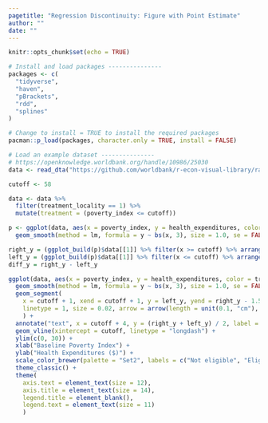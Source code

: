 ```yaml
---
pagetitle: "Regression Discontinuity: Figure with Point Estimate"
author: ""
date: ""
---
```


```r
knitr::opts_chunk$set(echo = TRUE)
```

```r
# Install and load packages ---------------
packages <- c(
  "tidyverse",
  "haven",
  "pBrackets",
  "rdd",
  "splines"
)

# Change to install = TRUE to install the required packages
pacman::p_load(packages, character.only = TRUE, install = FALSE)

# Load an example dataset ---------------
# https://openknowledge.worldbank.org/handle/10986/25030
data <- read_dta("https://github.com/worldbank/r-econ-visual-library/raw/master/Library/HISP/evaluation.dta")

cutoff <- 58

data <- data %>%
  filter(treatment_locality == 1) %>%
  mutate(treatment = (poverty_index <= cutoff))

p <- ggplot(data, aes(x = poverty_index, y = health_expenditures, color = treatment)) +
  geom_smooth(method = lm, formula = y ~ bs(x, 3), size = 1.0, se = FALSE)

right_y = (ggplot_build(p)$data[[1]] %>% filter(x >= cutoff) %>% arrange(x) %>% slice(1))$y
left_y = (ggplot_build(p)$data[[1]] %>% filter(x <= cutoff) %>% arrange(desc(x)) %>% slice(1))$y
diff_y = right_y - left_y

ggplot(data, aes(x = poverty_index, y = health_expenditures, color = treatment)) +
  geom_smooth(method = lm, formula = y ~ bs(x, 3), size = 1.0, se = FALSE) +
  geom_segment(
    x = cutoff + 1, xend = cutoff + 1, y = left_y, yend = right_y - 1.5, color = "black",
    linetype = 1, size = 0.02, arrow = arrow(length = unit(0.1, "cm"), ends = "both")
    ) +
  annotate("text", x = cutoff + 4, y = (right_y + left_y) / 2, label = format(round(diff_y, 2), 2)) + 
  geom_vline(xintercept = cutoff, linetype = "longdash") +
  ylim(c(0, 30)) +
  xlab("Baseline Poverty Index") +
  ylab("Health Expenditures ($)") +
  scale_color_brewer(palette = "Set2", labels = c("Not eligible", "Eligible")) +
  theme_classic() +
  theme(
    axis.text = element_text(size = 12),
    axis.title = element_text(size = 14),
    legend.title = element_blank(),
    legend.text = element_text(size = 11)
    )


```
